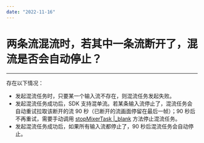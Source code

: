 ```yaml
---
date: "2022-11-16"
---
```

# 两条流混流时，若其中一条流断开了，混流是否会自动停止？

- - -

存在以下情况：

- 发起混流任务时，只要某一个输入流不存在，则混流任务发起失败。
- 发起混流任务成功后，SDK 支持混单流。若某条输入流停止了，混流任务会自动重试拉取该断开的流 90 秒（已断开的流画面停留在最后一帧）；90 秒后不再重试，需要手动调用 [stopMixerTask \|_blank](/zh/api?doc=Express_Video_SDK_API~Java~class~im-zego-zegoexpress-zego-express-engine#stop-mixer-task) 方法停止混流任务。
- 发起混流任务成功后，如果所有输入流都停止了，90 秒后混流任务会自动停止。
